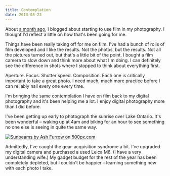 ```yaml
---
title: Contemplation
date: 2013-08-23
---
```



About [a month ago](/blog/film), I blogged about starting to use film in my photography. I thought I'd reflect a little on how that's been going for me.

Things have been really taking off for me on film. I've had a bunch of rolls of film developed and I like the results. Not the photos, but the results. Not all the pictures turned out, but that's a little bit of the point. I bought a film camera to slow down and think more about what I'm doing. I can definitely see the difference in shots where I stopped to think about everything first.

Aperture. Focus. Shutter speed. Composition. Each one is critically important to take a great photo. I need much, much more practice before I can reliably nail every one every time.

I'm bringing the same contemplation I have on film back to my digital photography and it's been helping me a lot. I enjoy digital photography more than I did before.

I've been getting up early to photograph the sunrise over Lake Ontario. It's been wonderful – waking up at 4am and biking for an hour to see something no one else is seeing in quite the same way.

 [![Sunbeams by Ash Furrow on 500px.com](http://pcdn.500px.net/43453186/83d81bf6788364ebcfa7416494ce8c85d11de6b3/4.jpg)](http://500px.com/photo/43453186)

Admittedly, I've caught the gear-acquisition syndrome a bit. I've upgraded my digital camera and purchased a used Leica M6. (I have a very understanding wife.) My gadget budget for the rest of the year has been completely depleted, but I couldn't be happier – learning something new with each photo I take.


  